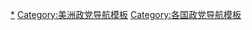 {{Navbox
|name=古巴政党
|title={{flagicon|Cuba}} [[古巴政党列表|古巴政党]] 
|bodyclass = hlist

|group1=执政党
|list1=
*[[古巴共产党]]
|group2=反对党
|list2=
*[[古巴基督教民主党]]
*[[古巴民主社会主义潮流]]
*[[古巴自由团结党]]
*[[古巴自由联盟]]
*[[古巴民主社会-革命党]]
*[[正统革新党]]
*[[古巴社会民主合作]]

|below = 
*[[古巴政治]]
* [[各国执政党列表]]
*[[Portal:政治|政治专题]]
}}<noinclude>
{{collapsible option}}

[[Category:古巴政党|*]]
[[Category:美洲政党导航模板]]
[[Category:各国政党导航模板]]
</noinclude>